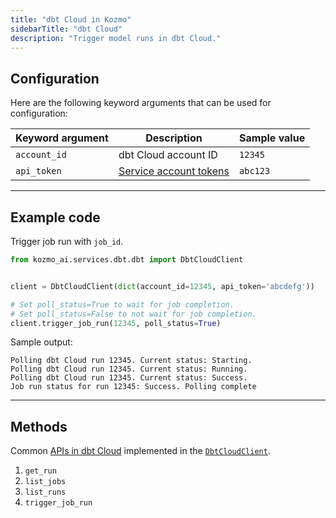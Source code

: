 ```yaml
---
title: "dbt Cloud in Kozmo"
sidebarTitle: "dbt Cloud"
description: "Trigger model runs in dbt Cloud."
---
```


## Configuration

Here are the following keyword arguments that can be used for configuration:

| Keyword argument | Description | Sample value |
| --- | --- | --- |
| `account_id` | dbt Cloud account ID | `12345` |
| `api_token` | [Service account tokens](https://docs.getdbt.com/docs/dbt-cloud-apis/service-tokens) | `abc123` |

---

## Example code

Trigger job run with `job_id`.
```python
from kozmo_ai.services.dbt.dbt import DbtCloudClient


client = DbtCloudClient(dict(account_id=12345, api_token='abcdefg'))

# Set poll_status=True to wait for job completion.
# Set poll_status=False to not wait for job completion.
client.trigger_job_run(12345, poll_status=True)
```

Sample output:

```
Polling dbt Cloud run 12345. Current status: Starting.
Polling dbt Cloud run 12345. Current status: Running.
Polling dbt Cloud run 12345. Current status: Success.
Job run status for run 12345: Success. Polling complete
```

---

## Methods

Common [APIs in dbt Cloud](https://docs.getdbt.com/dbt-cloud/api-v2) implemented in the
[`DbtCloudClient`](https://github.com/kozmoai/kozmoai/blob/master/kozmo_ai/services/dbt/dbt.py).

1. `get_run`
1. `list_jobs`
1. `list_runs`
1. `trigger_job_run`
